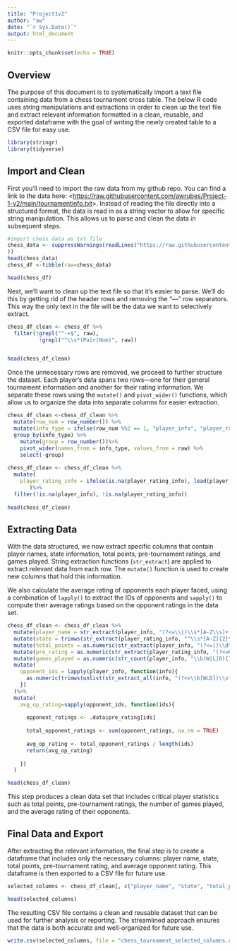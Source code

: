 ```yaml
---
title: "Project1v2"
author: "aw"
date: "`r Sys.Date()`"
output: html_document
---
```


```r
knitr::opts_chunk$set(echo = TRUE)
```

## Overview

The purpose of this document is to systematically import a text file containing data from a chess tournament cross table. The below R code uses string manipulations and extractions in order to clean up the text file and extract relevant information formatted in a clean, reusable, and exported dataframe with the goal of writing the newly created table to a CSV file for easy use.

```r
library(stringr)
library(tidyverse)
```

## Import and Clean

First you'll need to import the raw data from my github repo. You can find a link to the data here: \<[https://raw.githubusercontent.com/awrubes/Project-1-v2/main/tournamentinfo.txt](https://raw.githubusercontent.com/awrubes/Project-1-v2/refs/heads/main/tournamentinfo.txt){.uri}\>. Instead of reading the file directly into a structured format, the data is read in as a string vector to allow for specific string manipulation. This allows us to parse and clean the data in subsequent steps.

```r

#import chess data as txt file
chess_data <- suppressWarnings(readLines("https://raw.githubusercontent.com/awrubes/Project-1-v2/main/tournamentinfo.txt"
))
head(chess_data)
chess_df <-tibble(raw=chess_data)

head(chess_df)

```

Next, we'll want to clean up the text file so that it's easier to parse. We'll do this by getting rid of the header rows and removing the "---" row separators. This way the only text in the file will be the data we want to selectively extract.

```r

chess_df_clean <- chess_df %>%
  filter(!grepl("^-+$", raw),
          !grepl("^\\s*(Pair|Num)", raw))


head(chess_df_clean)

```

Once the unnecessary rows are removed, we proceed to further structure the dataset. Each player’s data spans two rows—one for their general tournament information and another for their rating information. We separate these rows using the `mutate()` and `pivot_wider()` functions, which allow us to organize the data into separate columns for easier extraction.

```r

chess_df_clean <-chess_df_clean %>%
  mutate(row_num = row_number()) %>%
  mutate(info_type = ifelse(row_num %%2 == 1, "player_info", "player_rating_info")) %>%
  group_by(info_type) %>%
    mutate(group = row_number())%>%
    pivot_wider(names_from = info_type, values_from = raw) %>%
    select(-group)
  
chess_df_clean <- chess_df_clean %>%
  mutate(
    player_rating_info = ifelse(is.na(player_rating_info), lead(player_rating_info), player_info)
       )%>%
  filter(!is.na(player_info), !is.na(player_rating_info))
  
head(chess_df_clean)

```

## Extracting Data

With the data structured, we now extract specific columns that contain player names, state information, total points, pre-tournament ratings, and games played. String extraction functions (`str_extract`) are applied to extract relevant data from each row. The `mutate()` function is used to create new columns that hold this information.

We also calculate the average rating of opponents each player faced, using a combination of `lapply()` to extract the IDs of opponents and `sapply()` to compute their average ratings based on the opponent ratings in the data set.

```r

chess_df_clean <- chess_df_clean %>%
  mutate(player_name = str_extract(player_info, "(?<=\\|)\\s*[A-Z\\s]+(?=\\s*\\|)"))%>%
  mutate(state = trimws(str_extract(player_rating_info, "^\\s*[A-Z]{2}\\b")))%>%
  mutate(total_points = as.numeric(str_extract(player_info, "(?<=|)\\d\\.\\d")))%>%
  mutate(pre_rating = as.numeric(str_extract(player_rating_info, "(?<=R:)\\s*(\\d+)(?=\\s*->|\\w)")))%>%
  mutate(games_played = as.numeric(str_count(player_info, "\\b(W|L|D){1}\\s*\\d+")))%>%
  mutate(
    opponent_ids = lapply(player_info, function(info){
      as.numeric(trimws(unlist(str_extract_all(info, "(?<=\\b[WLD])\\s*\\d+"))))
    })
  )%>%
  mutate(
    avg_op_rating=sapply(opponent_ids, function(ids){
      
      opponent_ratings <- .data$pre_rating[ids]
      
      total_opponent_ratings <- sum(opponent_ratings, na.rm = TRUE)
      
      avg_op_rating <- total_opponent_ratings / length(ids)
      return(avg_op_rating)
      
    })
  )

head(chess_df_clean)

```

This step produces a clean data set that includes critical player statistics such as total points, pre-tournament ratings, the number of games played, and the average rating of their opponents.

## Final Data and Export

After extracting the relevant information, the final step is to create a dataframe that includes only the necessary columns: player name, state, total points, pre-tournament rating, and average opponent rating. This dataframe is then exported to a CSV file for future use.

```r

selected_columns <- chess_df_clean[, c("player_name", "state", "total_points", "pre_rating", "avg_op_rating")]

head(selected_columns)

```

The resulting CSV file contains a clean and reusable dataset that can be used for further analysis or reporting. The streamlined approach ensures that the data is both accurate and well-organized for future use.

```r

write.csv(selected_columns, file = "chess_tournament_selected_columns.csv", row.names = FALSE)  

```
